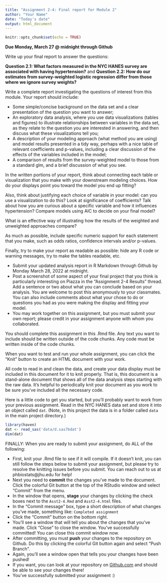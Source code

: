 ```yaml
---
title: "Assignment 2-4: Final report for Module 2"
author: "Your Name"
date: "Today's date"
output: html_document
---
```


```r
knitr::opts_chunk$set(echo = TRUE)
```

**Due Monday, March 27 @ midnight through Github**

Write up your final report to answer the questions:

**Question 2.1: What factors measured in the NYC HANES survey are associated with having hypertension?**
and 
**Question 2.2: How do our estimates from survey-weighted logistic regression differ from those where we ignore survey weights?**

Write a complete report investigating the questions of interest from this module. Your report should include:

* Some simple/concise background on the data set and a clear presentation of the question you want to answer;
* An exploratory data analysis, where you use data visualizations (tables and figures) to illustrate relationships between variables in the data set, as they relate to the question you are interested in answering, and then discuss what these visualizations tell you;
* A description of your modeling approach (what method you are using) and model results presented in a tidy way, perhaps with a nice table of relevant coefficients and p-values, including a clear discussion of the effects of the variables included in the model;
* A comparison of results from the survey-weighted model to those from a standard glm, and a brief discussion of what you see.


In the written portions of your report, think about connecting each table or visualization that you make with your downstream modeling choices. How do your displays point you toward the model you end up fitting? 

Also, think about justifying each choice of variable in your model: can you use a visualization to do this? Look at significance of coefficients? Talk about how you are curious about a specific variable and how it influences hypertension? Compare models using AIC to decide on your final model?

What is an effective way of illustrating how the results of the weighted and unweighted approaches compare?

As much as possible, include specific numeric support for each statement that you make, such as odds ratios, confidence intervals and/or p-values.

Finally, try to make your report as readable as possible: hide any R code or warning messages, try to make the tables readable, etc. 

* Submit your updated analysis report in R Markdown through Github by Monday March 28, 2022 at midnight.
* Post a screenshot of some aspect of your final project that you think is particularly interesting on Piazza in the "Assignment 2-4 Results" thread.  Add a sentence or two about what you can conclude based on your analysis. You are welcome to post this anonymously to your classmates. You can also include comments about what your chose to do or questions you had as you were making the display and fitting your model.
* You may work together on this assignment, but you must submit your own report; please credit in your assignment anyone with whom you collaborated.

You should complete this assignment in this .Rmd file.  Any text you want to include should be written outside of the code chunks.  Any code must be written inside of the code chunks.

When you want to test and run your whole assignment, you can click the "Knit" button to create an HTML document with your work.

All code to read in and clean the data, and create your data display must be included in this document for it to knit properly.  That is, this document is a stand-alone document that shows all of the data analysis steps starting with the raw data.  It's helpful to periodically knit your document as you work to be sure you've included all the necessary code.


Here is a little code to get you started, but you'll probably want to work from your previous assignment. Read in the NYC HANES data set and store it into an object called `dat`.  (Note, in this project the data is in a folder called `data` in the main project directory.)
```r
library(haven)
dat <- read_sas('data/d.sas7bdat')
dim(dat)

```



FINALLY:  When you are ready to submit your assignment, do ALL of the following:

* First, knit your .Rmd file to see if it will compile.  If it doesn't knit, you can still follow the steps below to submit your assignment, but please try to resolve the knitting issues before you submit.  You can reach out to us at phbiostats@jhu.edu for help!
* Next you need to **commit** the changes you've made to the document.  Click the colorful Git button at the top of the RStudio window and select "Commit" from the menu.
* In the window that opens, **stage** your changes by clicking the check boxes next to the `Asst2-4.Rmd` and `Asst2-4.html` files.
* In the "Commit message" box, type a short description of what changes you've made, something like: `Completed assignment`
* Click the "Commit" button on the bottom right.
* You'll see a window that will tell you about the changes that you've made.  Click "Close" to close the window.  You've successfully committed! You can close this commit window now.
* After committing, you must **push** your changes to the repository on Github.  Do this by clicking the colorful Git button again and select "Push Branch".  
* Again, you'll see a window open that tells you your changes have been pushed!
* If you want, you can look at your repository on [Github.com](https://github.com/) and should be able to see your changes there!  
* You've successfully submitted your assignment :)

